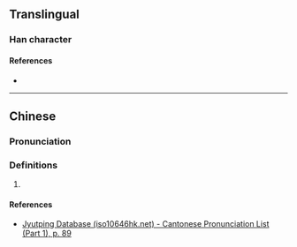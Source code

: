 {{character info/new}}
==Translingual==

===Han character===
{{Han char|rn=32|rad=土|as=12|sn=15|four=|canj=GMBI|ids=⿰土雲}}

====References====
* {{Han ref|kx=0239.241|dkj=05501|dj=0479.170|hdz=10486.160|uh=58B5|ud=22709}}

----

==Chinese==
{{zh-forms|s=}}

===Pronunciation===
{{zh-pron
|m=tán
|c=taam4
|cat=}}

===Definitions===
{{zh-hanzi}}

# {{rfdef|zh|sort=土12}}

====References====
* [http://www.iso10646hk.net/jp/document/download.jsp Jyutping Database (iso10646hk.net) - Cantonese Pronunciation List (Part 1), p. 89]